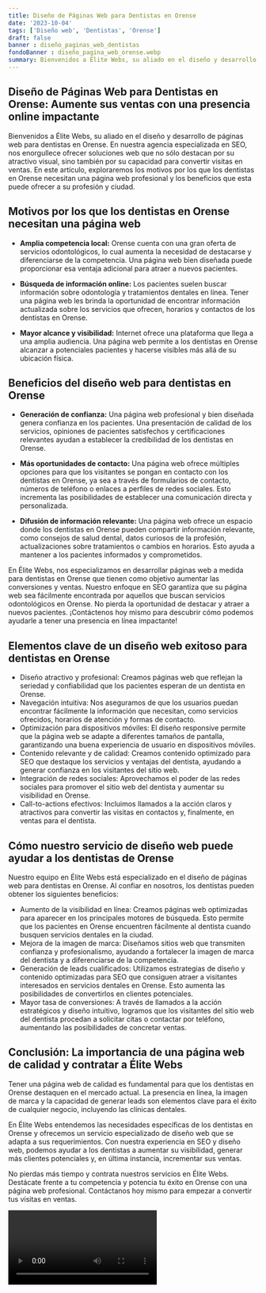 ```yaml
---
title: Diseño de Páginas Web para Dentistas en Orense
date: '2023-10-04'
tags: ['Diseño web', 'Dentistas', 'Orense']
draft: false
banner : diseño_paginas_web_dentistas
fondoBanner : diseño_pagina_web_orense.webp
summary: Bienvenidos a Élite Webs, su aliado en el diseño y desarrollo de páginas web para dentistas en Orense. En nuestra agencia especializada en SEO, nos enorgullece ofrecer soluciones web que no sólo destacan por su atractivo visual, sino también por su capacidad para convertir visitas en ventas. En este artículo, exploraremos los motivos por los que los dentistas en Orense necesitan una página web profesional y los beneficios que esta puede ofrecer a su profesión y ciudad.
---
```


## Diseño de Páginas Web para Dentistas en Orense: Aumente sus ventas con una presencia online impactante

Bienvenidos a Élite Webs, su aliado en el diseño y desarrollo de páginas web para dentistas en Orense. En nuestra agencia especializada en SEO, nos enorgullece ofrecer soluciones web que no sólo destacan por su atractivo visual, sino también por su capacidad para convertir visitas en ventas. En este artículo, exploraremos los motivos por los que los dentistas en Orense necesitan una página web profesional y los beneficios que esta puede ofrecer a su profesión y ciudad.

## Motivos por los que los dentistas en Orense necesitan una página web

- **Amplia competencia local:** Orense cuenta con una gran oferta de servicios odontológicos, lo cual aumenta la necesidad de destacarse y diferenciarse de la competencia. Una página web bien diseñada puede proporcionar esa ventaja adicional para atraer a nuevos pacientes.

- **Búsqueda de información online:** Los pacientes suelen buscar información sobre odontología y tratamientos dentales en línea. Tener una página web les brinda la oportunidad de encontrar información actualizada sobre los servicios que ofrecen, horarios y contactos de los dentistas en Orense.

- **Mayor alcance y visibilidad:** Internet ofrece una plataforma que llega a una amplia audiencia. Una página web permite a los dentistas en Orense alcanzar a potenciales pacientes y hacerse visibles más allá de su ubicación física.

## Beneficios del diseño web para dentistas en Orense

- **Generación de confianza:** Una página web profesional y bien diseñada genera confianza en los pacientes. Una presentación de calidad de los servicios, opiniones de pacientes satisfechos y certificaciones relevantes ayudan a establecer la credibilidad de los dentistas en Orense.

- **Más oportunidades de contacto:** Una página web ofrece múltiples opciones para que los visitantes se pongan en contacto con los dentistas en Orense, ya sea a través de formularios de contacto, números de teléfono o enlaces a perfiles de redes sociales. Esto incrementa las posibilidades de establecer una comunicación directa y personalizada.

- **Difusión de información relevante:** Una página web ofrece un espacio donde los dentistas en Orense pueden compartir información relevante, como consejos de salud dental, datos curiosos de la profesión, actualizaciones sobre tratamientos o cambios en horarios. Esto ayuda a mantener a los pacientes informados y comprometidos.

En Élite Webs, nos especializamos en desarrollar páginas web a medida para dentistas en Orense que tienen como objetivo aumentar las conversiones y ventas. Nuestro enfoque en SEO garantiza que su página web sea fácilmente encontrada por aquellos que buscan servicios odontológicos en Orense. No pierda la oportunidad de destacar y atraer a nuevos pacientes. ¡Contáctenos hoy mismo para descubrir cómo podemos ayudarle a tener una presencia en línea impactante!

<GifSeo />

<Cta />

## Elementos clave de un diseño web exitoso para dentistas en Orense

- Diseño atractivo y profesional: Creamos páginas web que reflejan la seriedad y confiabilidad que los pacientes esperan de un dentista en Orense.
- Navegación intuitiva: Nos aseguramos de que los usuarios puedan encontrar fácilmente la información que necesitan, como servicios ofrecidos, horarios de atención y formas de contacto.
- Optimización para dispositivos móviles: El diseño responsive permite que la página web se adapte a diferentes tamaños de pantalla, garantizando una buena experiencia de usuario en dispositivos móviles.
- Contenido relevante y de calidad: Creamos contenido optimizado para SEO que destaque los servicios y ventajas del dentista, ayudando a generar confianza en los visitantes del sitio web.
- Integración de redes sociales: Aprovechamos el poder de las redes sociales para promover el sitio web del dentista y aumentar su visibilidad en Orense.
- Call-to-actions efectivos: Incluimos llamados a la acción claros y atractivos para convertir las visitas en contactos y, finalmente, en ventas para el dentista.

## Cómo nuestro servicio de diseño web puede ayudar a los dentistas de Orense

Nuestro equipo en Élite Webs está especializado en el diseño de páginas web para dentistas en Orense. Al confiar en nosotros, los dentistas pueden obtener los siguientes beneficios:

- Aumento de la visibilidad en línea: Creamos páginas web optimizadas para aparecer en los principales motores de búsqueda. Esto permite que los pacientes en Orense encuentren fácilmente al dentista cuando busquen servicios dentales en la ciudad.
- Mejora de la imagen de marca: Diseñamos sitios web que transmiten confianza y profesionalismo, ayudando a fortalecer la imagen de marca del dentista y a diferenciarse de la competencia.
- Generación de leads cualificados: Utilizamos estrategias de diseño y contenido optimizadas para SEO que consiguen atraer a visitantes interesados en servicios dentales en Orense. Esto aumenta las posibilidades de convertirlos en clientes potenciales.
- Mayor tasa de conversiones: A través de llamados a la acción estratégicos y diseño intuitivo, logramos que los visitantes del sitio web del dentista procedan a solicitar citas o contactar por teléfono, aumentando las posibilidades de concretar ventas.

## Conclusión: La importancia de una página web de calidad y contratar a Élite Webs

Tener una página web de calidad es fundamental para que los dentistas en Orense destaquen en el mercado actual. La presencia en línea, la imagen de marca y la capacidad de generar leads son elementos clave para el éxito de cualquier negocio, incluyendo las clínicas dentales.

En Élite Webs entendemos las necesidades específicas de los dentistas en Orense y ofrecemos un servicio especializado de diseño web que se adapta a sus requerimientos. Con nuestra experiencia en SEO y diseño web, podemos ayudar a los dentistas a aumentar su visibilidad, generar más clientes potenciales y, en última instancia, incrementar sus ventas.

No pierdas más tiempo y contrata nuestros servicios en Élite Webs. Destácate frente a tu competencia y potencia tu éxito en Orense con una página web profesional. Contáctanos hoy mismo para empezar a convertir tus visitas en ventas.

<Video />

<CtaBot job='Dentistas' city='Orense'/>

<Gmaps query='Orense+españa+maps' />